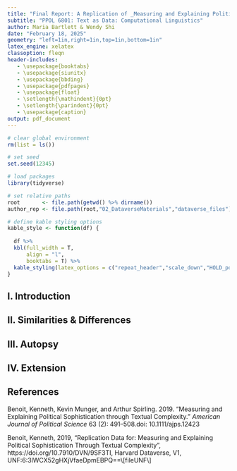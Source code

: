 ```yaml
---
title: "Final Report: A Replication of _Measuring and Explaining Political Sophistication through Textual Complexity_ (Benoit et al., 2019)"
subtitle: "PPOL 6801: Text as Data: Computational Linguistics"
author: Maria Bartlett & Wendy Shi
date: "February 18, 2025"
geometry: "left=1in,right=1in,top=1in,bottom=1in"
latex_engine: xelatex
classoption: fleqn
header-includes:
   - \usepackage{booktabs}
   - \usepackage{siunitx}
   - \usepackage{bbding}
   - \usepackage{pdfpages}
   - \usepackage{float}
   - \setlength{\mathindent}{0pt}
   - \setlength{\parindent}{0pt}
   - \usepackage{caption}
output: pdf_document
---
```


\captionsetup[table]{labelformat=empty}

```r

# clear global environment
rm(list = ls())

# set seed
set.seed(12345)

# load packages
library(tidyverse)

# set relative paths
root       <- file.path(getwd() %>% dirname())
author_rep <- file.path(root,"02_DataverseMaterials","dataverse_files")

# define kable styling options
kable_style <- function(df) {
  
  df %>%
  kbl(full_width = T, 
      align = "l",
      booktabs = T) %>%
  kable_styling(latex_options = c("repeat_header","scale_down","HOLD_position")) 
}

```

## I. Introduction

## II. Similarities & Differences

## III. Autopsy

## IV. Extension

## References

Benoit, Kenneth, Kevin Munger, and Arthur Spirling. 2019. "Measuring and Explaining Political Sophistication through Textual Complexity." *American Journal of Political Science* 63 (2): 491--508.doi: 10.1111/ajps.12423

Benoit, Kenneth, 2019, "Replication Data for: Measuring and Explaining Political Sophistication Through Textual Complexity", https://doi.org/10.7910/DVN/9SF3TI, Harvard Dataverse, V1, UNF:6:3lWCX52gHXjVfaeDpmEBPQ==\\[fileUNF\\]

